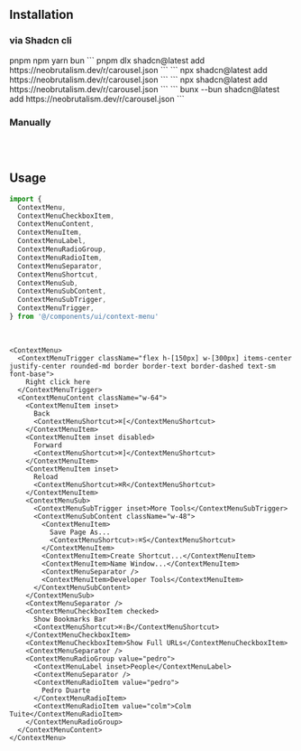 ## Installation

### via Shadcn cli

<Tabs defaultValue="pnpm" className="w-full">
  <TabsList className="grid w-full grid-cols-4">
    <TabsTrigger value="pnpm">pnpm</TabsTrigger>
    <TabsTrigger value="npm">npm</TabsTrigger>
    <TabsTrigger value="yarn">yarn</TabsTrigger>
    <TabsTrigger value="bun">bun</TabsTrigger>
  </TabsList>
  <TabsContent value="pnpm">
  ```
  pnpm dlx shadcn@latest add https://neobrutalism.dev/r/carousel.json
  ```
  </TabsContent>
  <TabsContent value="npm">
  ```
  npx shadcn@latest add https://neobrutalism.dev/r/carousel.json
  ```
  </TabsContent>
  <TabsContent value="yarn">
  ```
  npx shadcn@latest add https://neobrutalism.dev/r/carousel.json
  ```
  </TabsContent>
  <TabsContent value="bun">
  ```
  bunx --bun shadcn@latest add https://neobrutalism.dev/r/carousel.json
  ```
  </TabsContent>
</Tabs>

<br />

### Manually

```tsx file=<rootDir>/src/components/ui/context-menu.tsx title="components/ui/context-menu.tsx"
```

<br />

## Usage

```ts
import {
  ContextMenu,
  ContextMenuCheckboxItem,
  ContextMenuContent,
  ContextMenuItem,
  ContextMenuLabel,
  ContextMenuRadioGroup,
  ContextMenuRadioItem,
  ContextMenuSeparator,
  ContextMenuShortcut,
  ContextMenuSub,
  ContextMenuSubContent,
  ContextMenuSubTrigger,
  ContextMenuTrigger,
} from '@/components/ui/context-menu'
```

<br />

```tsx
<ContextMenu>
  <ContextMenuTrigger className="flex h-[150px] w-[300px] items-center justify-center rounded-md border border-text border-dashed text-sm font-base">
    Right click here
  </ContextMenuTrigger>
  <ContextMenuContent className="w-64">
    <ContextMenuItem inset>
      Back
      <ContextMenuShortcut>⌘[</ContextMenuShortcut>
    </ContextMenuItem>
    <ContextMenuItem inset disabled>
      Forward
      <ContextMenuShortcut>⌘]</ContextMenuShortcut>
    </ContextMenuItem>
    <ContextMenuItem inset>
      Reload
      <ContextMenuShortcut>⌘R</ContextMenuShortcut>
    </ContextMenuItem>
    <ContextMenuSub>
      <ContextMenuSubTrigger inset>More Tools</ContextMenuSubTrigger>
      <ContextMenuSubContent className="w-48">
        <ContextMenuItem>
          Save Page As...
          <ContextMenuShortcut>⇧⌘S</ContextMenuShortcut>
        </ContextMenuItem>
        <ContextMenuItem>Create Shortcut...</ContextMenuItem>
        <ContextMenuItem>Name Window...</ContextMenuItem>
        <ContextMenuSeparator />
        <ContextMenuItem>Developer Tools</ContextMenuItem>
      </ContextMenuSubContent>
    </ContextMenuSub>
    <ContextMenuSeparator />
    <ContextMenuCheckboxItem checked>
      Show Bookmarks Bar
      <ContextMenuShortcut>⌘⇧B</ContextMenuShortcut>
    </ContextMenuCheckboxItem>
    <ContextMenuCheckboxItem>Show Full URLs</ContextMenuCheckboxItem>
    <ContextMenuSeparator />
    <ContextMenuRadioGroup value="pedro">
      <ContextMenuLabel inset>People</ContextMenuLabel>
      <ContextMenuSeparator />
      <ContextMenuRadioItem value="pedro">
        Pedro Duarte
      </ContextMenuRadioItem>
      <ContextMenuRadioItem value="colm">Colm Tuite</ContextMenuRadioItem>
    </ContextMenuRadioGroup>
  </ContextMenuContent>
</ContextMenu>
```